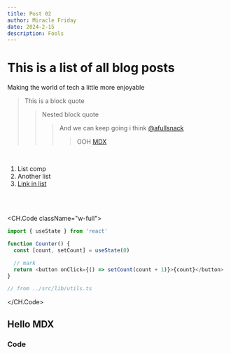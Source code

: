 ```yaml
---
title: Post 02
author: Miracle Friday
date: 2024-2-15
description: Fools
---
```


# This is a list of all blog posts


Making the world of tech a little more enjoyable

> This is a block quote
>> Nested block quote
>>> And we can keep going i think [@afullsnack](https://x.com/afullsnack)
>>>> OOH [MDX](#hello-mdx "hello mdx")

<br />

1. List comp
2. Another list
3. [Link in list](https://tambori.co)

<br />
<br />

<CH.Code className="w-full">
```ts state.ts focus=4[17:24],6[33:51]
import { useState } from 'react'

function Counter() {
  const [count, setCount] = useState(0)

  // mark
  return <button onClick={() => setCount(count + 1)}>{count}</button>
}
```


```ts utils.ts
// from ../src/lib/utils.ts
```
</CH.Code>
<br />

## Hello MDX
### Code
